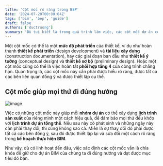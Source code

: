 ```yaml
---
title: 'Cột mốc rõ ràng trong BEP'
date: '2024-07-20T00:00:04Z'
tags: ['bim', 'bep', 'guide']
draft: false
authors: ['ductruong']
summary: 'Dù tui biết là trong quá trình làm việc, các cột mốc dự án có thể thay đổi, nhưng điều cực kỳ quan trọng là chúng ta phải đặt ra những cột mốc dự án hoặc thiết kế rõ ràng ngay từ đầu trong kế hoạch thực hiện BIM.'
---
```


Một cột mốc có thể là một **mức độ phát triển** của thiết kế, ví dụ như hoàn thành **thiết kế phát triển** (design development) và **tài liệu xây dựng** (construction documentation), hay các giai đoạn ban đầu như **thiết kế ý tưởng** (conceptual design) và **thiết kế sơ bộ** (preliminary design). Hoặc một cột mốc cũng có thể là việc hoàn tất **phối hợp tầng 4** của công trình chẳng hạn. Quan trọng là, các cột mốc này cần phải được hiểu rõ ràng, được tất cả các bên liên quan đồng ý và được thiết lập cụ thể.

## Cột mốc giúp mọi thứ đi đúng hướng

![image](https://)

Việc có những cột mốc này giúp mỗi **nhóm dự án** có thể xây dựng **lịch trình sản xuất** của riêng mình một cách hiệu quả, để đảm bảo mọi thứ đều khớp với **lịch trình dự án tổng thể**. Nếu sau này có phát sinh và những ngày này cần phải thay đổi, thì cũng không sao cả. Miễn là sự thay đổi đó phải được tất cả các bên đồng ý, sau đó được thiết lập lại và sửa đổi một cách rõ ràng trong **kế hoạch thực hiện BIM**.

Như vậy, dù có linh hoạt đến đâu, việc xác định các cột mốc vẫn là chìa khóa để giữ cho dự án BIM của chúng ta đi đúng hướng và đạt được mục tiêu đó bạn.
